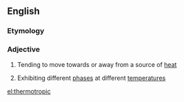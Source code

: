 ==English==

===Etymology===
{{confix|thermo|tropic|lang=en}}

===Adjective===
{{en-adj}}

# {{context|biology|of a plant|lang=en}} Tending to move towards or away from a source of [[heat]]
# {{context|physics|of a liquid crystal|lang=en}} Exhibiting different [[phase]]s at different [[temperature]]s

[[el:thermotropic]]